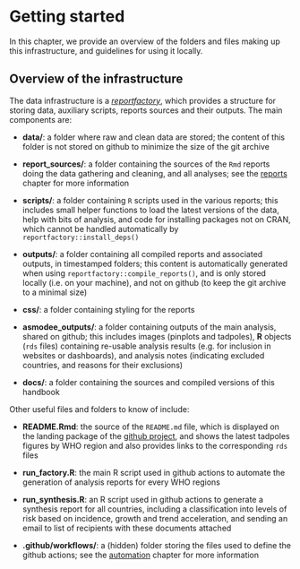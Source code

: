 # Getting started {#getting-started}

In this chapter, we provide an overview of the folders and files making up this
infrastructure, and guidelines for using it locally.


## Overview of the infrastructure

The data infrastructure is a
[*reportfactory*](https://www.reconverse.org/reportfactory/), which provides a
structure for storing data, auxiliary scripts, reports sources and their
outputs. The main components are:

* **data/**: a folder where raw and clean data are stored; the content of this
  folder is not stored on github to minimize the size of the git archive

* **report_sources/**: a folder containing the sources of the `Rmd` reports doing
  the data gathering and cleaning, and all analyses; see the [reports](#reports)
  chapter for more information

* **scripts/**: a folder containing `R` scripts used in the various reports; this
  includes small helper functions to load the latest versions of the data, help
  with bits of analysis, and code for installing packages not on CRAN, which
  cannot be handled automatically by `reportfactory::install_deps()`

* **outputs/**: a folder containing all compiled reports and associated outputs,
  in timestamped folders; this content is automatically generated when using
  `reportfactory::compile_reports()`, and is only stored locally (i.e. on your
  machine), and not on github (to keep the git archive to a minimal size)
  
* **css/**: a folder containing styling for the reports

* **asmodee_outputs/**: a folder containing outputs of the main analysis, shared on
  github; this includes images (pinplots and tadpoles), **R** objects (`rds`
  files) containing re-usable analysis results (e.g. for inclusion in websites
  or dashboards), and analysis notes (indicating excluded countries, and reasons
  for their exclusions)
  
* **docs/**: a folder containing the sources and compiled versions of this
  handbook

Other useful files and folders to know of include:

* **README.Rmd**: the source of the `README.md` file, which is displayed on the
  landing package of the [github project](https://github.com/whocov/trend_analysis_public), 
  and shows the latest tadpoles figures by WHO region and also provides links to
  the corresponding `rds` files

* **run_factory.R**: the main R script used in github actions to automate the
  generation of analysis reports for every WHO regions
  
* **run_synthesis.R**: an R script used in github actions to generate a synthesis
  report for all countries, including a classification into levels of risk based
  on incidence, growth and trend acceleration, and sending an email to list of
  recipients with these documents attached
  
* **.github/workflows/**: a (hidden) folder storing the files used to define the
  github actions; see the [automation](#automation) chapter for more information

